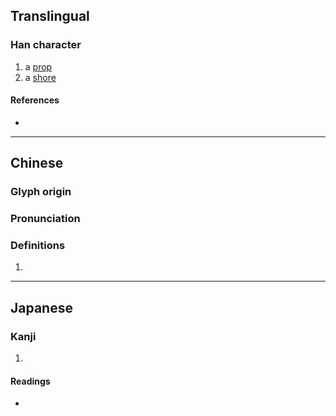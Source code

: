 {{character info/new}}
==Translingual==

===Han character===
{{Han char|rn=75|rad=木|as=12|sn=16|four=49941|canj=DFBH|ids=⿰木牚}}

# a [[prop]]
# a [[shore]]

====References====
* {{Han ref|kx=0553.190|dkj=15543|dj=0942.050|hdz=21291.070|uh=6A55|ud=27221|bh=E9DA|bd=59866}}

----

==Chinese==
{{zh-forms}}

===Glyph origin===
{{Han etym}}

===Pronunciation===
{{zh-pron
|m=chēng
|c=caang1
|mc=y
|oc=y
|ma=
|cat=n
}}

===Definitions===
{{zh-hanzi}}

# {{rfdef|zh}}

----

==Japanese==

===Kanji===
{{ja-kanji|grade=|rs=木12}}

# {{rfdef|ja|sort=木12}}

====Readings====
* {{ja-readings|on=[[とう]] (tō), [[ちょう]] (chō)|kun=[[はしら]] (hashira)}}